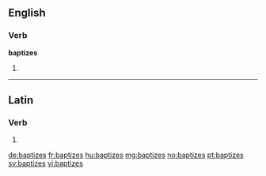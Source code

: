 ==English==

===Verb===
'''baptizes'''

# {{third-person singular of|baptize}}

----

==Latin==

===Verb===
{{la-verb-form|baptīzēs}}

# {{conjugation of|baptizo|baptīzō|2|s|pres|act|sub|lang=la}}

[[de:baptizes]]
[[fr:baptizes]]
[[hu:baptizes]]
[[mg:baptizes]]
[[no:baptizes]]
[[pt:baptizes]]
[[sv:baptizes]]
[[vi:baptizes]]
